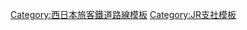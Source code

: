 {{Navbox
|name=西日本旅客鐵道米子支社
|state=collapsed
|title=[[File:JR logo (west).svg|25px]] {{link-ja|西日本旅客鐵道米子支社|西日本旅客鉄道米子支社}}
|titlestyle = border-left:solid 3em #0072bc; border-right:solid 3em #0072bc; background-color:#eee;
|group1 = 路線
|list1 = {{Navbox subgroup
|group1 = 營業路線
|list1 =
* [[File:JRW san-A.svg|20px]][[File:JRW san-D.svg|20px]] [[山陰本線]] - [[File:JRW san-B.svg|20px]] [[因美線]] - [[File:JRW san-V.svg|20px]] [[伯備線]] - [[File:JRW san-C.svg|20px]] [[境線]] - [[File:JRW san-E.svg|20px]] [[木次線]]
|group2 = 廢除路線
|list2 =
* [[若櫻線]]<small>（1987年轉換）</small> - [[大社線 (西日本旅客鐵道)|大社線]]<small>（1990年廢除）</small> - [[File:JRW san-F.svg|20px]] [[三江線]]<small>（2018年廢除）</small>}}
|group2 = 車輛基地
|list2 = {{link-ja|後藤綜合車輛所|後藤総合車両所}}
|group3 = 鐵道部
|list3 = {{link-ja|鳥取鐵道部|鳥取鉄道部}} - {{link-ja|濱田鐵道部|浜田鉄道部}} - {{link-ja|木次鐵道部|木次鉄道部}}
}}<noinclude>
[[Category:西日本旅客鐵道路線模板]]
[[Category:JR支社模板]]
</noinclude>